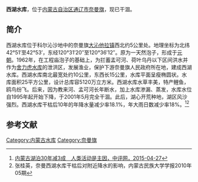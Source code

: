 '''西湖水库'''，位于[[内蒙古自治区|内蒙古自治区]][[通辽市|通辽市]][[奈曼旗|奈曼旗]]，现已干涸。

==简介==
西湖水库位于科尔沁沙地中的奈曼旗[[大沁他拉镇|大沁他拉镇]]西北约5公里处。地理坐标为北纬42°51′至42°53′，东经120°31′20″至120°36′12″。原为一天然泡子，形成于[[元朝|元朝]]。1962年，在工程庙泡子的基础上，为拦蓄孟可河、荷叶乌丹以下区间洪水并作为[[舍力虎水库|舍力虎水库]]的泄洪区，发展渔业，保护下游奈曼旗人民政府所在地，建成西湖水库。西湖水库南北最宽处约10公里，东西长15公里，水库平面呈瘦椭圆状。水库面积25平方公里，设计总库容5120万立方米。西湖水库水草丰美，特产鲤鱼，鸥鸟纷飞。后来，因为教来河、孟可河长年断水，加上水库渗漏、蒸发，水库水位自1995年起开始下降，于2001年5月完全干涸。此后，湖心开荒种地，湖区风沙强烈。西湖水库干枯后10年的年降水量减少率18.1%，年大雨日数减少率18%。<ref>[http://www.crntt.com/doc/1037/2/8/3/103728354.html?coluid=45&kindid=0&docid=103728354&mdate=0427154846 内蒙古湖泊30年减3成　人类活动是主因，中评网，2015-04-27]</ref><ref>张桂英，奈曼西湖水库干枯后对附近降水的影响，内蒙古民族大学学报2010年05期</ref>

==参考文献==
{{reflist}}

{{Coord|42|52|00|N|120|33|00|E|display=title}}
[[Category:内蒙古水库|Category:内蒙古水库]]
[[Category:奈曼旗|Category:奈曼旗]]